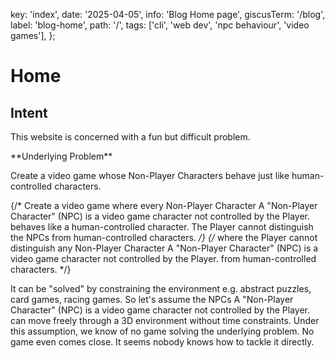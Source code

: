   key: 'index',
  date: '2025-04-05',
  info: 'Blog Home page',
  giscusTerm: '/blog',
  label: 'blog-home',
  path: '/',
  tags: ['cli', 'web dev', 'npc behaviour', 'video games'],
};

# Home

## Intent

This website is concerned with a fun but difficult problem.

<Card id="underlying-problem"> 
**Underlying Problem**

Create a video game whose Non-Player Characters behave just like human-controlled characters.

{/* Create a video game where every Non-Player Character <SideNote>A "Non-Player Character" (NPC) is a video game character not controlled by the Player.</SideNote>
behaves like a human-controlled character. The Player cannot distinguish the NPCs from human-controlled characters. */}
{/* where the Player cannot distinguish any Non-Player Character <SideNote>A "Non-Player Character" (NPC) is a video game character not controlled by the Player.</SideNote>
from human-controlled characters. */}
</Card>

It can be "solved" by constraining the environment e.g. abstract puzzles, card games, racing games.
So let's assume the NPCs <SideNote>A "Non-Player Character" (NPC) is a video game character not controlled by the Player.</SideNote> can move freely through a 3D environment without time constraints.
Under this assumption,
we know of no game solving the underlying problem.
No game even comes close.
It seems nobody knows how to tackle it directly.


